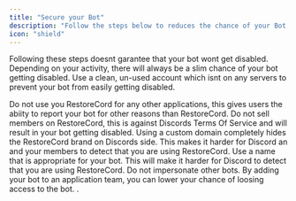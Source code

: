 ```yaml
---
title: "Secure your Bot"
description: "Follow the steps below to reduces the chance of your Bot getting banned."
icon: "shield"
---
```

<Note>Following these steps doesnt garantee that your bot wont get disabled. Depending on your activity, there will always be a slim chance of your bot getting disabled.</Note>
<CardGroup cols={1}>
  <Card title="Do not use your main account!" icon="square-1" color="#ea5a0c">
    Use a clean, un-used account which isnt on any servers to prevent your bot from easily getting disabled.
  </Card>

  <Card title="Only use the bot for RestoreCord." icon="square-2" color="#dc2626">
    Do not use you RestoreCord for any other applications, this gives users the abiity to report your bot for other reasons than RestoreCord.
  </Card>

  <Card title="Do not sell Members on RestoreCord." icon="square-3" color="#dc2626">
    Do not sell members on RestoreCord, this is against Discords Terms Of Service and will result in your bot getting disabled.
  </Card>

  <Card title="Use a custom domain." icon="square-4" color="#16a34a">
    Using a custom domain completely hides the RestoreCord brand on Discords side. This makes it harder for Discord an and your members to detect that you are using RestoreCord.
  </Card>

  <Card title="Use an appropriate bot name." icon="square-5" color="#dc2626">
    Use a name that is appropriate for your bot. This will make it harder for Discord to detect that you are using RestoreCord. Do not impersonate other bots.
  </Card>

  <Card title="Add the bot to an application team." icon="square-6" color="#0285c7">
    By adding your bot to an application team, you can lower your chance of loosing access to the bot.  .
  </Card>

</CardGroup>
